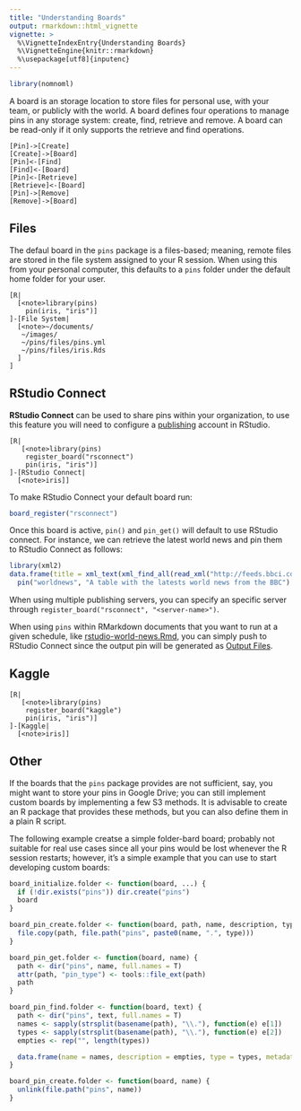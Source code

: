 ```yaml
---
title: "Understanding Boards"
output: rmarkdown::html_vignette
vignette: >
  %\VignetteIndexEntry{Understanding Boards}
  %\VignetteEngine{knitr::rmarkdown}
  %\usepackage[utf8]{inputenc}
---
```


```r
library(nomnoml)
```

A board is an storage location to store files for personal use, with your team, or publicly with the world. A board defines four operations to manage pins in any storage system: create, find, retrieve and remove. A board can be read-only if it only supports the retrieve and find operations.

```nomnoml
[Pin]->[Create]
[Create]->[Board]
[Pin]<-[Find]
[Find]<-[Board]
[Pin]<-[Retrieve]
[Retrieve]<-[Board]
[Pin]->[Remove]
[Remove]->[Board]
```

## Files

The defaul board in the `pins` package is a files-based; meaning, remote files are stored in the file system assigned to your R session. When using this from your personal computer, this defaults to a `pins` folder under the default home folder for your user.

```nomnoml
[R|
  [<note>library(pins)
    pin(iris, "iris")]
]-[File System|
  [<note>~/documents/
   ~/images/
   ~/pins/files/pins.yml
   ~/pins/files/iris.Rds
  ]
]
```

## RStudio Connect

**RStudio Connect** can be used to share pins within your organization, to
use this feature you will need to configure a [publishing](https://docs.rstudio.com/connect/user/publishing.html)
account in RStudio.

```nomnoml
[R|
   [<note>library(pins)
    register_board("rsconnect")
    pin(iris, "iris")]
]-[RStudio Connect|
  [<note>iris]]
```

To make RStudio Connect your default board run:

```r
board_register("rsconnect")
```

Once this board is active, `pin()` and `pin_get()` will default to use RStudio connect. For instance, we can retrieve the latest world news and pin them to RStudio Connect as follows:

```r
library(xml2)
data.frame(title = xml_text(xml_find_all(read_xml("http://feeds.bbci.co.uk/news/rss.xml"), "///item/title/node()"))) %>%
  pin("worldnews", "A table with the latests world news from the BBC")
```

When using multiple publishing servers, you can specify an specific server through `register_board("rsconnect", "<server-name>")`.

When using `pins` within RMarkdown documents that you want to run at a given schedule, like [rstudio-world-news.Rmd](https://github.com/rstudio/pins/blob/master/examples/rstudio-world-news.Rmd), you can simply push to RStudio Connect since the output pin will be generated as [Output Files](https://docs.rstudio.com/connect/user/r-markdown.html#r-markdown-output-files).

## Kaggle

```nomnoml
[R|
   [<note>library(pins)
    register_board("kaggle")
    pin(iris, "iris")]
]-[Kaggle|
  [<note>iris]]
```

## Other

If the boards that the `pins` package provides are not sufficient, say, you might want to store your pins in Google Drive; you can still implement custom boards by implementing a few S3 methods. It is advisable to create an R package that provides these methods, but you can also define them in a plain R script.

The following example creatse a simple folder-bard board; probably not suitable for real use cases since all your pins would be lost whenever the R session restarts; however, it's a simple example that you can use to start developing custom boards:

```r
board_initialize.folder <- function(board, ...) {
  if (!dir.exists("pins")) dir.create("pins")
  board
}

board_pin_create.folder <- function(board, path, name, description, type, metadata) {
  file.copy(path, file.path("pins", paste0(name, ".", type)))
}

board_pin_get.folder <- function(board, name) {
  path <- dir("pins", name, full.names = T)
  attr(path, "pin_type") <- tools::file_ext(path)
  path
}

board_pin_find.folder <- function(board, text) {
  path <- dir("pins", text, full.names = T)
  names <- sapply(strsplit(basename(path), "\\."), function(e) e[1])
  types <- sapply(strsplit(basename(path), "\\."), function(e) e[2])
  empties <- rep("", length(types))

  data.frame(name = names, description = empties, type = types, metadata = empties, stringsAsFactors = F)
}

board_pin_create.folder <- function(board, name) {
  unlink(file.path("pins", name))
}
```
